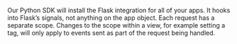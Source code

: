 <Note>

Our Python SDK will install the Flask integration for all of your apps. It hooks into Flask’s signals, not anything on the app object. Each request has a separate scope. Changes to the scope within a view, for example setting a tag, will only apply to events sent as part of the request being handled.

</Note>
